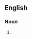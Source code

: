 ==English==

===Noun===
{{head|en|noun plural form|head=[[affect]] [[display]]s}}

# {{plural of|affect display|lang=en}}